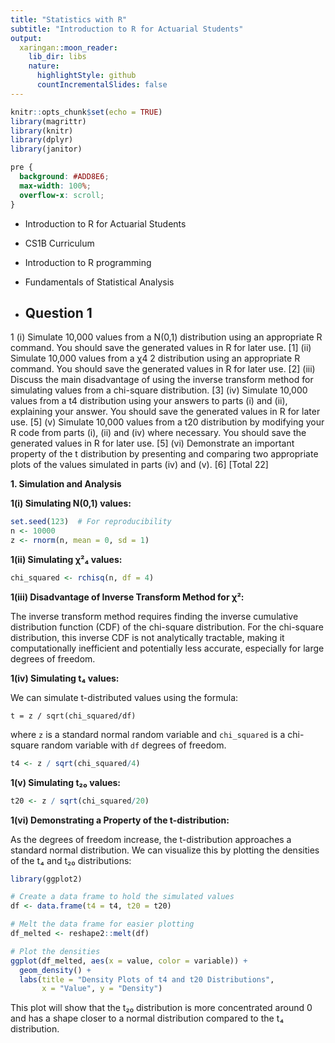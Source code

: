 ```yaml
---
title: "Statistics with R"
subtitle: "Introduction to R for Actuarial Students"
output:
  xaringan::moon_reader:
    lib_dir: libs
    nature:
      highlightStyle: github
      countIncrementalSlides: false
---
```


```r
knitr::opts_chunk$set(echo = TRUE)
library(magrittr)
library(knitr)
library(dplyr)
library(janitor)


```

```css
pre {
  background: #ADD8E6;
  max-width: 100%;
  overflow-x: scroll;
}
```

* Introduction to R for Actuarial Students

* CS1B Curriculum

* Introduction to R programming
* Fundamentals of Statistical Analysis

* Question 1
---


1 (i) Simulate 10,000 values from a N(0,1) distribution using an appropriate R 
command. You should save the generated values in R for later use. [1] 
(ii) Simulate 10,000 values from a χ4
2 distribution using an appropriate R 
command. You should save the generated values in R for later use. [2] 
(iii) Discuss the main disadvantage of using the inverse transform method for 
simulating values from a chi-square distribution. [3] 
(iv) Simulate 10,000 values from a t4 distribution using your answers to parts (i) 
and (ii), explaining your answer. 
You should save the generated values in R for later use. [5] 
(v) Simulate 10,000 values from a t20 distribution by modifying your R code from 
parts (i), (ii) and (iv) where necessary. 
You should save the generated values in R for later use. [5] 
(vi) Demonstrate an important property of the t distribution by presenting and 
comparing two appropriate plots of the values simulated in parts (iv) and (v). 
 [6] 
 [Total 22] 

**1. Simulation and Analysis**

**1(i) Simulating N(0,1) values:**

```R
set.seed(123)  # For reproducibility
n <- 10000
z <- rnorm(n, mean = 0, sd = 1)
```

**1(ii) Simulating χ²₄ values:**

```R
chi_squared <- rchisq(n, df = 4)
```

**1(iii) Disadvantage of Inverse Transform Method for χ²:**

The inverse transform method requires finding the inverse cumulative distribution function (CDF) of the chi-square distribution. For the chi-square distribution, this inverse CDF is not analytically tractable, making it computationally inefficient and potentially less accurate, especially for large degrees of freedom.

**1(iv) Simulating t₄ values:**

We can simulate t-distributed values using the formula:

```
t = z / sqrt(chi_squared/df)
```

where `z` is a standard normal random variable and `chi_squared` is a chi-square random variable with `df` degrees of freedom.

```R
t4 <- z / sqrt(chi_squared/4)
```

**1(v) Simulating t₂₀ values:**

```R
t20 <- z / sqrt(chi_squared/20)
```

**1(vi) Demonstrating a Property of the t-distribution:**

As the degrees of freedom increase, the t-distribution approaches a standard normal distribution. We can visualize this by plotting the densities of the t₄ and t₂₀ distributions:

```R
library(ggplot2)

# Create a data frame to hold the simulated values
df <- data.frame(t4 = t4, t20 = t20)

# Melt the data frame for easier plotting
df_melted <- reshape2::melt(df)

# Plot the densities
ggplot(df_melted, aes(x = value, color = variable)) +
  geom_density() +
  labs(title = "Density Plots of t4 and t20 Distributions",
       x = "Value", y = "Density")
```

This plot will show that the t₂₀ distribution is more concentrated around 0 and has a shape closer to a normal distribution compared to the t₄ distribution.
